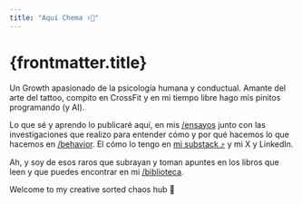 ```yaml
---
title: "Aquí Chema ✌🏽"
---
```


# {frontmatter.title}

Un Growth apasionado de la psicología humana y conductual. Amante del arte del tattoo, compito en CrossFit y en mi tiempo libre hago mis pinitos programando (y AI).

Lo que sé y aprendo lo publicaré aquí, en mis <a href='/ensayos' class='text-mr-neon-blue no-underline'>/ensayos</a> junto con las investigaciones que realizo para entender cómo y por qué hacemos lo que hacemos en <a href='/behavior' class='text-mr-neon-pink no-underline'>/behavior</a>.
El cómo lo tengo en <a class="text-mr-primary-green no-underline" href="https://mrjark.substack.com/" ref="noopener" target="_blanck">mi substack ⤴︎</a> y mi X y LinkedIn.

Ah, y soy de esos raros que subrayan y toman apuntes en los libros que leen y que puedes encontrar en mi <a href="/biblioteca" title="link a la página de biblioteca de c12z.io" class="text-mr-neon-gold no-underline">/biblioteca</a>.

Welcome to my creative sorted chaos hub 💭
